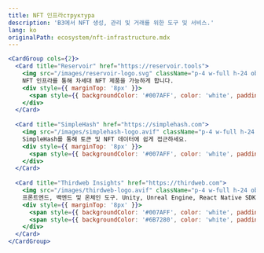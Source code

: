 ```yaml
---
title: NFT 인프라структура
description: 'B3에서 NFT 생성, 관리 및 거래를 위한 도구 및 서비스.'
lang: ko
originalPath: ecosystem/nft-infrastructure.mdx
---
```

```jsx
<CardGroup cols={2}>
  <Card title="Reservoir" href="https://reservoir.tools">
    <img src="/images/reservoir-logo.svg" className="p-4 w-full h-24 object-contain bg-black rounded-xl mt-3" />
    NFT 인프라를 통해 차세대 NFT 제품을 가능하게 합니다.
    <div style={{ marginTop: '8px' }}>
      <span style={{ backgroundColor: '#007AFF', color: 'white', padding: '2px 8px', borderRadius: '4px', fontSize: '12px' }}>B3 지원</span>
    </div>
  </Card>
  
  <Card title="SimpleHash" href="https://simplehash.com">
    <img src="/images/simplehash-logo.avif" className="p-4 w-full h-24 object-contain bg-black rounded-xl mt-3" />
    SimpleHash를 통해 토큰 및 NFT 데이터에 쉽게 접근하세요.
    <div style={{ marginTop: '8px' }}>
      <span style={{ backgroundColor: '#007AFF', color: 'white', padding: '2px 8px', borderRadius: '4px', fontSize: '12px' }}>B3 지원</span>
    </div>
  </Card>
  
  <Card title="Thirdweb Insights" href="https://thirdweb.com">
    <img src="/images/thirdweb-logo.avif" className="p-4 w-full h-24 object-cover bg-black rounded-xl mt-3" />    
    프론트엔드, 백엔드 및 온체인 도구. Unity, Unreal Engine, React Native SDKs.
    <div style={{ marginTop: '8px' }}>
      <span style={{ backgroundColor: '#007AFF', color: 'white', padding: '2px 8px', borderRadius: '4px', fontSize: '12px', marginRight: '8px' }}>B3 지원</span>
      <span style={{ backgroundColor: '#6B7280', color: 'white', padding: '2px 8px', borderRadius: '4px', fontSize: '12px' }}>게이밍 SDKs</span>
    </div>
  </Card>
</CardGroup>
```
